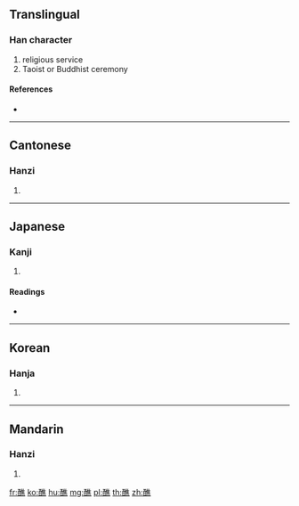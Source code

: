{{character info/new}}
==Translingual==

===Han character===
{{Han char|rn=164|rad=酉|as=12|sn=19|four=10631|canj=MWOGF}}

# religious service
# Taoist or Buddhist ceremony

====References====
* {{Han ref|kx=1287.330|dkj=40031|dj=1788.120|hdz=63598.100|uh=91AE|ud=37294|bh=C3E7|bd=50151}}

----

==Cantonese==

===Hanzi===
{{yue-hanzi|jyut=|y=jiu3}}

# {{defn|lang=yue|sort=酉12}}

----

==Japanese==

===Kanji===
{{ja-kanji|grade=|rs=酉12}}

# {{defn|lang=ja|sort=酉12}}

====Readings====
* {{ja-readings|on=[[しょう]] (shō), [[じょう]] (jō)|kun=[[まつる]] (matsuru)|nanori=}}

----

==Korean==

===Hanja===
{{ko-hanja|hangeul=초|eumhun=|rv=cho|mr=ch'o|y=cho}}

# {{defn|lang=ko|sort=酉12}}

----

==Mandarin==

===Hanzi===
{{cmn-hanzi|pin=[[jiào]] ([[jiao4]]), [[qiáo]] ([[qiao2]]), [[zhàn]] ([[zhan4]])|wg=chiao<sup>4</sup>, ch'iao<sup>2</sup>, chan<sup>4</sup>}}

# {{defn|lang=cmn|sort=酉12}}

[[fr:醮]]
[[ko:醮]]
[[hu:醮]]
[[mg:醮]]
[[pl:醮]]
[[th:醮]]
[[zh:醮]]